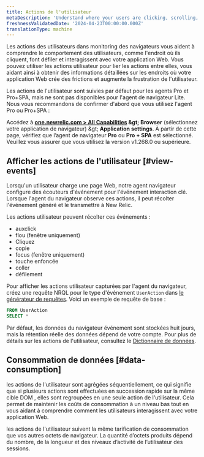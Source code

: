```yaml
---
title: Actions de l'utilisateur
metaDescription: 'Understand where your users are clicking, scrolling, and interacting with your web app using user actions in New Relic Browser.'
freshnessValidatedDate: '2024-04-23T00:00:00.000Z'
translationType: machine
---
```


Les actions des utilisateurs dans monitoring des navigateurs vous aident à comprendre le comportement des utilisateurs, comme l&apos;endroit où ils cliquent, font défiler et interagissent avec votre application Web. Vous pouvez utiliser les actions utilisateur pour lier les actions entre elles, vous aidant ainsi à obtenir des informations détaillées sur les endroits où votre application Web crée des frictions et augmente la frustration de l&apos;utilisateur.

Les actions de l&apos;utilisateur sont suivies par défaut pour les agents Pro et Pro+SPA, mais ne sont pas disponibles pour l&apos;agent de navigateur Lite. Nous vous recommandons de confirmer d&apos;abord que vous utilisez l&apos;agent Pro ou Pro+SPA :

Accédez à <DNT>**[one.newrelic.com &gt; All Capabilities](https://one.newrelic.com/all-capabilities) &amp;gt; Browser**</DNT> (sélectionnez votre application de navigateur) &amp;gt; <DNT>**Application settings**</DNT>. À partir de cette page, vérifiez que l’agent de navigateur <DNT>**Pro**</DNT> ou <DNT>**Pro + SPA**</DNT> est sélectionné. Veuillez vous assurer que vous utilisez la version v1.268.0 ou supérieure.

## Afficher les actions de l&apos;utilisateur [#view-events]

Lorsqu&apos;un utilisateur charge une page Web, notre agent navigateur configure des écouteurs d&apos;événement pour l&apos;événement interaction clé. Lorsque l&apos;agent du navigateur observe ces actions, il peut récolter l&apos;événement généré et le transmettre à New Relic.

Les actions utilisateur peuvent récolter ces événements :

* auxclick
* flou (fenêtre uniquement)
* Cliquez
* copie
* focus (fenêtre uniquement)
* touche enfoncée
* coller
* défilement

Pour afficher les actions utilisateur capturées par l&apos;agent du navigateur, créez une requête NRQL pour le type d&apos;événement `UserAction` dans [le générateur de requêtes](/docs/query-your-data/explore-query-data/query-builder/introduction-query-builder/). Voici un exemple de requête de base :

```sql
FROM UserAction 
SELECT *
```

Par défaut, les données du navigateur événement sont stockées huit jours, mais la rétention réelle des données dépend de votre compte. Pour plus de détails sur les actions de l&apos;utilisateur, consultez le [Dictionnaire de données](/attribute-dictionary/).

## Consommation de données [#data-consumption]

les actions de l&apos;utilisateur sont agrégées séquentiellement, ce qui signifie que si plusieurs actions sont effectuées en succession rapide sur la même cible DOM , elles sont regroupées en une seule action de l&apos;utilisateur. Cela permet de maintenir les coûts de consommation à un niveau bas tout en vous aidant à comprendre comment les utilisateurs interagissent avec votre application Web.

les actions de l&apos;utilisateur suivent la même tarification de consommation que vos autres octets de navigateur. La quantité d’octets produits dépend du nombre, de la longueur et des niveaux d’activité de l’utilisateur des sessions.
